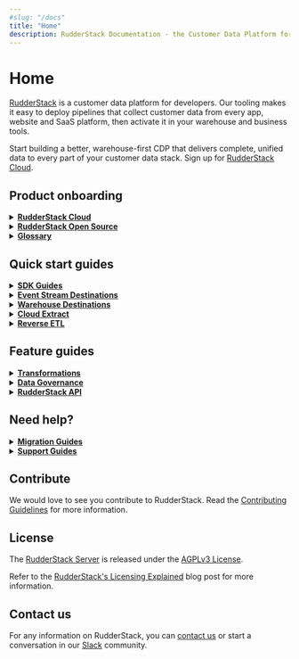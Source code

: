 ```yaml
---
#slug: "/docs"
title: "Home"
description: RudderStack Documentation - the Customer Data Platform for Developers.
---
```


# Home

[RudderStack](https://rudderstack.com/) is a customer data platform for developers. Our tooling makes it easy to deploy pipelines that collect customer data from every app, website and SaaS platform, then activate it in your warehouse and business tools.

<div class="successBlock">

Start building a better, warehouse-first CDP that delivers complete, unified data to every part of your customer data stack. Sign up for <a href="https://app.rudderstack.com/signup?type=freetrial" target="_blank">RudderStack Cloud</a>.
</div>

## Product onboarding

<details>
<summary><b><a href="https://www.rudderstack.com/docs/rudderstack-cloud/">RudderStack Cloud</a></b></summary>

Familiarize yourself with RudderStack Cloud and the different dashboard options once you sign up.

</details>

<details>
<summary><b><a href="https://www.rudderstack.com/docs/rudderstack-open-source/">RudderStack Open Source</a></b></summary>

Follow the guides listed in this section to set up RudderStack in your own environment.

</details>

<details>
<summary><b><a href="https://www.rudderstack.com/docs/get-started/glossary/">Glossary</a></b></summary>

Familiarize yourself with RudderStack and the commonly associated terms with it.

</details>

## Quick start guides

<details>
<summary><b><a href="https://www.rudderstack.com/docs/stream-sources/rudderstack-sdk-integration-guides/">SDK Guides</a></b></summary>

Integrate RudderStack with your web, mobile, and server-side apps and start tracking event data in no time.

</details>

<details>
<summary><b><a href="https://www.rudderstack.com/docs/destinations/">Event Stream Destinations</a></b></summary>

Integrate RudderStack with over 150 third-party tools/platforms.

</details>

<details>
<summary><b><a href="https://www.rudderstack.com/docs/data-warehouse-integrations/">Warehouse Destinations</a></b></summary>

Integrate RudderStack with your preferred data warehouse and make it the single source of truth for all your customer data.

</details>

<details>
<summary><b><a href="https://www.rudderstack.com/docs/cloud-extract-sources/">Cloud Extract</a></b></summary>

Build efficient ETL pipelines by ingesting data from your cloud apps and sending them to your data warehouse.

</details>

<details>
<summary><b><a href="https://www.rudderstack.com/docs/reverse-etl/">Reverse ETL</a></b></summary>

Leverage the customer data residing in your data warehouse and route it to your preferred downstream destinations.

</details>

## Feature guides

<details>
<summary><b><a href="https://www.rudderstack.com/docs/transformations/">Transformations</a></b></summary>

 Code custom JavaScript functions to transform your event data before sending it to your destinations.

</details>

<details>
<summary><b><a href="https://www.rudderstack.com/docs/data-governance/">Data Governance</a></b></summary>

Programmatically access your events and their metadata and fix any inconsistencies.

</details>

<details>
<summary><b><a href="https://www.rudderstack.com/docs/rudderstack-api/">RudderStack API</a></b></summary>

Get detailed instructions on using various RudderStack API based on your use-cases.

</details>

## Need help?

<details>
<summary><b><a href="https://www.rudderstack.com/docs/user-guides/migration-guides/">Migration Guides</a></b></summary>

Migrating from Segment or Blendo? Refer to these guides for help.

</details>

<details>
<summary><b><a href="https://www.rudderstack.com/docs/user-guides/how-to-guides/">Support Guides</a></b></summary>

This section includes some common RudderStack use-cases as well as some quick solutions to the common problems you might encounter while working with your event data.

</details>

## Contribute

We would love to see you contribute to RudderStack. Read the [Contributing Guidelines](https://github.com/rudderlabs/rudder-server/blob/master/CONTRIBUTING.md) for more information.

## License

The [RudderStack Server](https://github.com/rudderlabs/rudder-server) is released under the [AGPLv3 License](https://www.gnu.org/licenses/agpl-3.0-standalone.html).

<div class="successBlock">

Refer to the <a href="https://rudderstack.com/blog/rudderstacks-licensing-explained" target="_blank">RudderStack's Licensing Explained</a> blog post for more information.
</div>

## Contact us

For any information on RudderStack, you can [contact us](mailto:%20docs@rudderstack.com) or start a conversation in our [Slack](https://rudderstack.com/join-rudderstack-slack-community) community.
